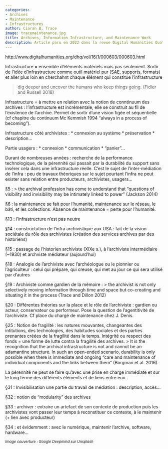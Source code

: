 ```yaml
---
categories:
- Archives
- Maintenance
- Infrastructures
author: Ciaran B. Trace
image: tracemaintenance.jpg
title: Archives, Information Infrastructure, and Maintenance Work
description: Article paru en 2022 dans la revue Digital Humanities Quaterly
---
```


[http://www.digitalhumanities.org/dhq/vol/16/1/000603/000603.html](http://www.digitalhumanities.org/dhq/vol/16/1/000603/000603.html)

Infrastructure = ensemble d'éléments matériels mais pas seulement. Sortir de l'idée d'infrastructure comme outil matériel pur (SAE, supports, formats) et aller plus loin en cherchahnt chaque élément qui constitue l'infrastructure

> dig deeper and uncover the humans who keep things going.  (Fidler and Russell 2018)

Infrastructure = à mettre en relation avec la notion de conntinuum des archives : l'infrastructure est incrémentale, elle se construit au fil de l'existence de l'archive. Permet de sortir d'une vision figée et séquentielle (cf chapitre du continuum Mc Kemmish 1994 "always in a process of becoming").

Infrastructure côté archivistes : 
* connexion au système
* préservation
* description...

Partie usagers : 
* connexion
* communication
* "panier"...

Durant de nombreuses années : recherche de la performance technologique, de la pérennité qui passait par la durabilité du support sans insérer cela dans une infrastructure réelle. C'est le sujet de l'inter-médiation de l'infra : peu de travaux théoriques sur le sujet pourtant l'infra ne peut exister sans relation entre producteurs, archivistes, usagers...

§5 : 
> the archival profession has come to understand that “questions of visibility and invisibility may be intimately linked to power” (Jackson 2014)

§6 : la maintenance se fait pour l'humanité, maintenance sur le réseau, le bâti, et les collections. Absence de maintenance = perte pour l'humanité.

§13 : l'infrastructure n'est pas neutre

§14 : constructution de l'infra archivistique aux USA : fait de la vision sociétale du rôle des archivistes (création des services archives par des historiens)

§15 : passage de l'historien archiviste (XIXe s.), à l'archiviste intermédiaire (~1930) et archviste médiateur (aujourd'hui)

§18 : Analogie de l'archiviste avec l'archéologue ou le pionnier ou l'agriculteur : celui qui prépare, qui creuse, qui met au jour ce qui sera utilisé par d'autres

§19 : Archiviste comme gardien de la mémoire : 
> the archivist is not only selectively moving information through time and space but co-creating and situating it in the process (Trace and Dillon 2012)

§20 : Différentes théories sur la place et le rôle de l'archiviste : gardien ou acteur, conservateur ou performeur. Pose la question de l'agentitivité de l'archiviste. Cf place du chargé de maintenance chez J. Denis.

§25 : Notion de fragilité : les natures mouvantes, changeantes des intitutions, des technologies, des habitudes sociales et des parties prenantes créées de la fragilité dans le temps. Intégrité ou respect des fonds = une forme de lutte contra la fragilité des archives.
>  It is the recognition that the archival infrastructure is not and cannot be an adamantine structure. In such an open-ended scenario, durability is only possible when there is immediate and ongoing “care and maintenance of individual components and the links between them” (Borgman et al. 2016).

La pérennité ne peut se faire qu'avec une prise en charge immédiate et sur le long terme des différents éléments et de liens entre eux.

§31 : Invisibilisation une partie du travail de médiation : description, accès...

§32 : notion de "modularity" des archives

§33 : archiver : extraire un artefact de son contexte de production puis les archivistes vont passer leur temps à reconstituer ce contexte, à le maintenir (+ lien avec producteur)

§34 : et évidemment : avec le numérique, maintenir l'archive, software, hardware...

~*Image couverture : Google Deepmind sur Unsplash*~
